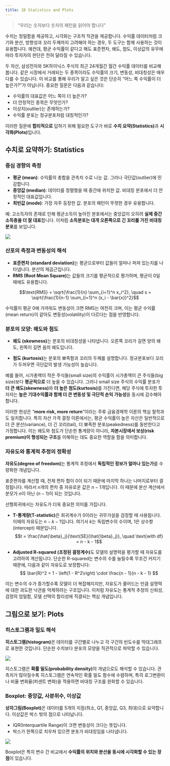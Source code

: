 ```yaml
---
title: 1D Statistics and Plots
---
```

> “우리는 숫자보다 숫자의 패턴을 읽어야 합니다”

수치는 정밀함을 제공하고, 시각화는 구조적 직관을 제공합니다. 수익률 데이터처럼 크기와 분산, 방향성과 꼬리 두께까지 고려해야 하는 경우, 두 도구는 함께 사용하는 것이 유용합니다. 예컨대, 평균 수익률이 같다고 해도 표준편차, 왜도, 첨도, 이상값의 유무에 따라 투자자의 판단은 전혀 달라질 수 있습니다.

두 자산, 삼성전자와 SK하이닉스 주식의 최근 24개월간 월간 수익률 데이터를 비교해 봅니다. 같은 시장에서 거래되는 두 종목이라도 수익률의 크기, 변동성, 비대칭성은 매우 다를 수 있습니다. 이 비교를 통해 우리가 알고 싶은 것은 단순히 “어느 쪽 수익률이 더 높은가?”가 아닙니다. 중요한 질문은 다음과 같습니다:

- 수익률의 대표값은 어느 쪽이 더 높은가?
- 더 안정적인 종목은 무엇인가?
- 이상치(outlier)는 존재하는가?
- 수익률 분포는 정규분포처럼 대칭적인가?

이러한 질문에 **합리적으로** 답하기 위해 필요한 도구가 바로 **수치 요약(Statistics)**과 **시각화(Plots)**입니다.


## 수치로 요약하기: Statistics

### 중심 경향의 측정

- **평균 (mean)**: 수익률의 총합을 관측치 수로 나눈 값. 그러나 극단값(outlier)에 민감합니다.
- **중앙값 (median)**: 데이터를 정렬했을 때 중간에 위치한 값. 비대칭 분포에서 더 안정적인 대표값입니다.
- **최빈값 (mode)**: 가장 자주 등장한 값. 분포의 패턴이 뚜렷한 경우 유용합니다.

예: 고소득자의 존재로 인해 평균소득이 높아진 분포에서는 중앙값이 오히려 **실제 중간소득층을 더 잘 대표**합니다. 이처럼 **소득분포는 대개 오른쪽으로 긴 꼬리를 가진 비대칭 분포**를 보입니다.

![](https://kostat.go.kr/twic/img/img_sub/contimg11_1.png)  


### 산포의 측정과 변동성의 해석

- **표준편차 (standard deviation)**는 평균으로부터 값들이 얼마나 퍼져 있는지를 나타냅니다. 분산의 제곱근입니다.
- **RMS (Root Mean Square)**는 값들의 크기를 평균적으로 평가하며, 평균이 0일 때에도 유용합니다.

$$\text{RMS} = \sqrt{\frac{1}{n} \sum_{i=1}^n x_i^2}, \quad s = \sqrt{\frac{1}{n-1} \sum_{i=1}^n (x_i - \bar{x})^2}$$

수익률이 평균 0에 가까워도 변동성이 크면 RMS는 여전히 크며, 이는 평균 수익률 (mean return)이 같아도 변동성(volatility)이 다르다는 점을 반영합니다.



### 분포의 모양: 왜도와 첨도

- **왜도 (skewness)**는 분포의 비대칭성을 나타냅니다. 오른쪽 꼬리가 길면 양의 왜도, 왼쪽이 길면 음의 왜도입니다.

- **첨도 (kurtosis)**는 분포의 뾰족함과 꼬리의 두께를 설명합니다. 정규분포보다 꼬리가 두꺼우면 극단값의 발생 가능성이 높습니다.


예를 들어, 시가총액이 작은 주식들(small size)의 수익률이 시가총액이 큰 주식들(big size)보다 **평균적으로** 더 높을 수 있습니다. 그러나 small size 주식의 수익률 분포가 **더 큰 왜도(skewness)**와 **더 높은 첨도(kurtosis)**를 가진다면, 해당 주식에 투자한 투자자는 **높은 기대수익률과 함께 더 큰 변동성 및 극단적 손익 가능성**을 동시에 감수해야 합니다.

이러한 현상은 "**more risk, more return**"이라는 주류 금융경제학 이론의 핵심 철학과도 일치합니다. 특히 자산 가격 결정 이론에서는, 평균 수익률이 높은 자산은 일반적으로 더 큰 분산(variance), 더 긴 꼬리(tail), 더 뾰족한 분포(peakedness)를 동반한다고 가정합니다. 이는 왜도와 첨도가 단순한 통계량이 아니라, **자본시장에서 보상(risk premium)이 형성되는 구조**를 이해하는 데도 중요한 역할을 함을 의미합니다.


### 자유도와 통계적 추정의 정확성

**자유도(degree of freedom)**는 통계적 추정에서 **독립적인 정보가 얼마나 있는가**를 수량화한 개념입니다.

표준편차를 계산할 때, 전체 편차 합이 0이 되기 때문에 마지막 하나는 나머지로부터 결정됩니다. 따라서 $n$개의 편차 중 자유로운 값은 $n-1$개입니다. 이 때문에 분산 계산에서 분모가 $n$이 아닌 $(n-1)$이 되는 것입니다.

선형회귀에서는 자유도가 더욱 중요한 의미를 가집니다.

- **T-통계량(T-statistic)**은 회귀계수가 0이라는 귀무가설을 검정할 때 사용됩니다. 이때의 자유도는 $n - k - 1$입니다. 여기서 $k$는 독립변수의 수이며, 1은 상수항(intercept) 때문입니다.    
$$t = \frac{\hat{\beta}_j}{\text{SE}(\hat{\beta}_j)}, \quad \text{with df} = n - k - 1$$

- **Adjusted R-squared (조정된 결정계수)**도 모델의 설명력을 평가할 때 자유도를 고려하여 계산됩니다. 단순한 R-squared는 변수의 수를 늘릴수록 무조건 커지기 때문에, 다음과 같이 자유도로 보정합니다:
$$ \bar{R}^2 = 1 - \left(1 - R^2\right) \cdot \frac{n - 1}{n - k - 1} $$

이는 변수의 수가 증가할수록 모델이 더 복잡해지지만, 자유도가 줄어드는 만큼 설명력에 대한 과도한 낙관을 억제하려는 구조입니다. 이처럼 자유도는 통계적 추정의 신뢰성, 검정의 엄밀함, 모델 선택의 합리성에 직결되는 핵심 개념입니다.


## 그림으로 보기: Plots

### 히스토그램과 밀도 해석

**히스토그램(histogram)**은 데이터를 구간별로 나누고 각 구간의 빈도수를 막대그래프로 표현한 것입니다. 단순한 수치보다 분포의 모양을 직관적으로 파악할 수 있습니다.

![](https://d1-invdn-com.akamaized.net/content/pic8eeaa18e4e9ea0a4b03474bc4608723f.png)  

히스토그램은 **확률 밀도(probability density)**의 개념으로도 해석할 수 있습니다. 관측치가 많아질수록 히스토그램은 연속적인 확률 밀도 함수에 수렴하며, 특히 로그변환이나 비율 변화율(퍼센트 변화)을 적용하면 비대칭 구조를 완화할 수 있습니다.



### Boxplot: 중앙값, 사분위수, 이상값

**상자그림(Boxplot)**은 데이터를 5개의 지점(최소, Q1, 중앙값, Q3, 최대)으로 요약합니다. 이상값은 박스 밖의 점으로 나타납니다.

- IQR(Interquartile Range)이 크면 변동성이 크다는 뜻입니다.
- 박스가 한쪽으로 치우쳐 있으면 분포가 비대칭임을 나타냅니다.

![](https://static.seekingalpha.com/uploads/2025/4/1/saupload_19b64ca8c1cfc56564f6e7e7e1ec1109.png) 

Boxplot은 특히 변수 간 비교에서 **수익률의 위치와 분산을 동시에 시각화할 수 있는 장점**이 있습니다.